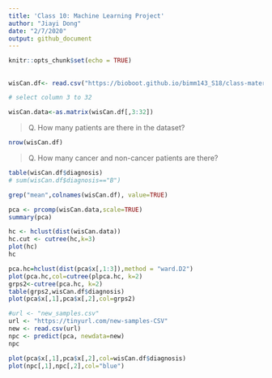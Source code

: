 ```yaml
---
title: 'Class 10: Machine Learning Project'
author: "Jiayi Dong"
date: "2/7/2020"
output: github_document
---
```


```r
knitr::opts_chunk$set(echo = TRUE)
```

## 

```r
wisCan.df<- read.csv("https://bioboot.github.io/bimm143_S18/class-material/WisconsinCancer.csv")

```


```r
# select column 3 to 32

wisCan.data<-as.matrix(wisCan.df[,3:32])

```

>Q. How many patients are there in the dataset?

```r
nrow(wisCan.df)
```

>Q. How many cancer and non-cancer patients are there?

```r
table(wisCan.df$diagnosis)
# sum(wisCan.df$diagnosis=="B")
```


```r
grep("mean",colnames(wisCan.df), value=TRUE)
```


```r
pca <- prcomp(wisCan.data,scale=TRUE)
summary(pca)
```
```r
hc <- hclust(dist(wisCan.data))
hc.cut <- cutree(hc,k=3)
plot(hc)
hc
```
```r
pca.hc=hclust(dist(pca$x[,1:3]),method = "ward.D2")
plot(pca.hc,col=cutree(plpca.hc, k=2)
grps2<-cutree(pca.hc, k=2)
table(grps2,wisCan.df$diagnosis)
plot(pca$x[,1],pca$x[,2],col=grps2)
```
```r
#url <- "new_samples.csv"
url <- "https://tinyurl.com/new-samples-CSV"
new <- read.csv(url)
npc <- predict(pca, newdata=new)
npc
```

```r
plot(pca$x[,1],pca$x[,2],col=wisCan.df$diagnosis)
plot(npc[,1],npc[,2],col="blue")
```


